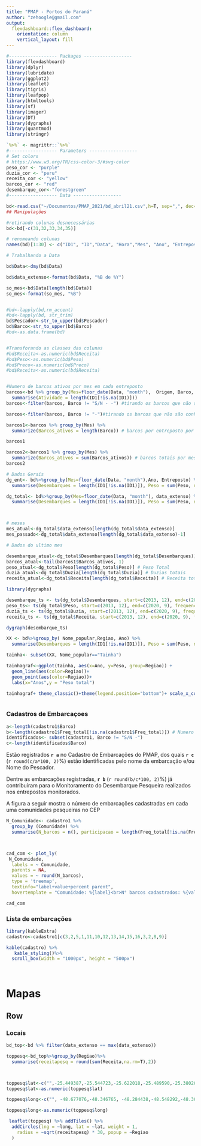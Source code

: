 ```yaml
---
title: "PMAP - Portos do Paraná"
author: "zehoogle@gmail.com"
output: 
  flexdashboard::flex_dashboard:
    orientation: column
    vertical_layout: fill
---
```


```r
#------------------ Packages ------------------
library(flexdashboard)
library(dplyr)
library(lubridate)
library(ggplot2)
library(leaflet)
library(tigris)
library(leafpop)
library(htmltools)
library(sf)
library(imager)
library(DT)
library(dygraphs)
library(quantmod)
library(stringr)

`%>%` <- magrittr::`%>%`
#------------------ Parameters ------------------
# Set colors
# https://www.w3.org/TR/css-color-3/#svg-color
peso_cor <- "purple"
duzia_cor <- "peru"
receita_cor <- "yellow"
barcos_cor <- "red"
desembarque_cor<-"forestgreen"
#------------------ Data ------------------

bd<-read.csv("~/Documentos/PMAP_2021/bd_abril21.csv",h=T, sep=",", dec=",")
## Manipulações

#retirando colunas desnecessárias
bd<-bd[-c(31,32,33,34,35)] 

# renomeando colunas
names(bd)[1:30] <- c("ID1", "ID","Data", "Hora","Mes", "Ano", "Entreposto", "Codigo", "Pescador", "SPP", "Barco","Tipo", "Municipio", "Origem", "Tempo_pesca", "Arte_agrupado", "Arte", "Malha", "Tipo_recurso", "Familia", "Taxon","Nome_popular", "Peso", "Duzia", "Preco", "Pesqueiro", "Regiao", "Befeficiamento","Venda", "Receita") 

# Trabalhando a Data

bd$Data<-dmy(bd$Data)

bd$data_extenso<-format(bd$Data, "%B de %Y")

so_mes<-bd$Data[length(bd$Data)]
so_mes<-format(so_mes, "%B")


#bd<-lapply(bd,rm_accent)
#bd<-lapply(bd, str_trim)
bd$Pescador<-str_to_upper(bd$Pescador)
bd$Barco<-str_to_upper(bd$Barco)
#bd<-as.data.frame(bd)


#Transforando as classes das colunas
#bd$Receita<-as.numeric(bd$Receita)
#bd$Peso<-as.numeric(bd$Peso)
#bd$Preco<-as.numeric(bd$Preco)
#bd$Receita<-as.numeric(bd$Receita)


#Numero de barcos ativos por mes em cada entreposto
barcos<-bd %>% group_by(Mes=floor_date(Data, "month"),  Origem, Barco, SPP, Tipo) %>% 
  summarise(Atividade = length(ID1[!is.na(ID1)]))
barcos<-filter(barcos, Barco != "S/N - -") #tirando os barcos que não são conhecidos

barcos<-filter(barcos, Barco != "-")#tirando os barcos que não são conhecidos

barcos1<-barcos %>% group_by(Mes) %>%
  summarize(Barcos_ativos = length(Barco)) # barcos por entreposto por mes

barcos1

barcos2<-barcos1 %>% group_by(Mes) %>%
  summarize(Barcos_ativos = sum(Barcos_ativos)) # barcos totais por mes
barcos2

# Dados Gerais
dg_ent<- bd%>%group_by(Mes=floor_date(Data, "month"),Ano, Entreposto) %>%
  summarise(Desembarques = length(ID1[!is.na(ID1)]), Peso = sum(Peso, na.rm=T), Duzia= sum(Duzia, na.rm=T),  Receita = sum(Receita, na.rm=T)) # dados gerais totais por entreposto por mes

dg_total<- bd%>%group_by(Mes=floor_date(Data, "month"), data_extenso) %>%
  summarise(Desembarques = length(ID1[!is.na(ID1)]), Peso = sum(Peso, na.rm=T), Duzia= sum(Duzia, na.rm=T),  Receita = sum(Receita, na.rm=T)) # dados gerais totais por mes



# meses
mes_atual<-dg_total$data_extenso[length(dg_total$data_extenso)]
mes_passado<-dg_total$data_extenso[length(dg_total$data_extenso)-1]

# Dados do ultimo mes

desembarque_atual<-dg_total$Desembarques[length(dg_total$Desembarques)] #Numero de desembarque
barcos_atual<-tail(barcos1$Barcos_ativos, 1)
peso_atual<-dg_total$Peso[length(dg_total$Peso)] # Peso Total
duzia_atual<-dg_total$Duzia[length(dg_total$Duzia)] # Duzias totais
receita_atual<-dg_total$Receita[length(dg_total$Receita)] # Receita total

```


```r

library(dygraphs)

desembarque_ts <- ts(dg_total$Desembarques, start=c(2013, 12), end=c(2020, 9), frequency=12)
peso_ts<- ts(dg_total$Peso, start=c(2013, 12), end=c(2020, 9), frequency=12)
duzia_ts <- ts(dg_total$Duzia, start=c(2013, 12), end=c(2020, 9), frequency=12)
receita_ts <- ts(dg_total$Receita, start=c(2013, 12), end=c(2020, 9), frequency=12)

dygraph(desembarque_ts)

```



```r
XX <- bd%>%group_by( Nome_popular,Regiao, Ano) %>%
  summarise(Desembarques = length(ID1[!is.na(ID1)]), Peso = sum(Peso, na.rm=T), Duzia= sum(Duzia, na.rm=T),  Receita = sum(Receita, na.rm=T)) # dados gerais totais por entreposto por mes

tainha<- subset(XX, Nome_popular=="Tainha")

tainhagraf<-ggplot(tainha, aes(x=Ano, y=Peso, group=Regiao)) +
  geom_line(aes(color=Regiao))+
  geom_point(aes(color=Regiao))+
  labs(x="Anos",y = "Peso total")

tainhagraf+ theme_classic()+theme(legend.position="bottom")+ scale_x_continuous(breaks=c(2013,2014,2015,2016,2017,2018,2019,2020,2021))+ scale_y_continuous(breaks=seq(0,80000, 10000))



```



### Cadastros de Embarcaçoes

```r

a<-length(cadastro1$Barco)
b<-length(cadastro1$Freq_total[!is.na(cadastro1$Freq_total)]) # Numero de embarcações no cadastros que já contribuiram para o MOnitoramento
identificados<- subset(cadastro1, Barco != "S/N -")
c<-length(identificados$Barco)

```

Estão registrados **`r a`** no Cadastro de Embarcações do PMAP, dos quais **`r c`** (`r round(c/a*100, 2)`%)  estão identificadas pelo nome da embarcação e/ou Nome do Pescador.

Dentre as embarcações registradas, **`r b`** (`r round(b/c*100, 2)`%) já contribuiram para o Monitoramento do Desembarque Pesqueira realizados nos entrepostos monitorados.

A figura a seguir mostra o número de embarcações cadastradas em cada uma comunidades pesqueiras no CEP

```r
N_Comunidade<- cadastro1 %>%
  group_by (Comunidade) %>%
  summarise(N_barcos = n(), participacao = length(Freq_total[!is.na(Freq_total)]), Porcentagem = round(participacao/N_barcos*100, 2))



cad_com <- plot_ly(
 N_Comunidade,
  labels = ~ Comunidade,
  parents = NA,
  values = ~ round(N_barcos),
  type = 'treemap',
  textinfo="label+value+percent parent",
  hovertemplate = "Comunidade: %{label}<br>N° barcos cadastrados: %{value}<extra></extra>")

cad_com
```



### Lista de embarcações

```r

library(kableExtra)
cadastro<-cadastro1[c(3,2,5,1,11,10,12,13,14,15,16,3,2,8,9)]

kable(cadastro) %>%
   kable_styling()%>%
  scroll_box(width = "1000px", height = "500px")

                           
```

Mapas
===================================================

Row{.tabset}
-----------------------------------------------------------------------

### **Locais**

```r


bd_top<-bd %>% filter(data_extenso == max(data_extenso))

toppesq<-bd_top%>%group_by(Regiao)%>%
  summarise(receitapesq = round(sum(Receita,na.rm=T),2))



toppesq$lat<-c("",-25.449387,-25.544723,-25.622018,-25.489590,-25.380267)
toppesq$lat<-as.numeric(toppesq$lat)

toppesq$long<-c("", -48.677076,-48.346765, -48.284438,-48.548292,-48.367566)

toppesq$long<-as.numeric(toppesq$long)

 leaflet(toppesq) %>% addTiles() %>%
  addCircles(lng = ~long, lat = ~lat, weight = 1,
    radius = ~sqrt(receitapesq) * 30, popup = ~Regiao
  )


```



